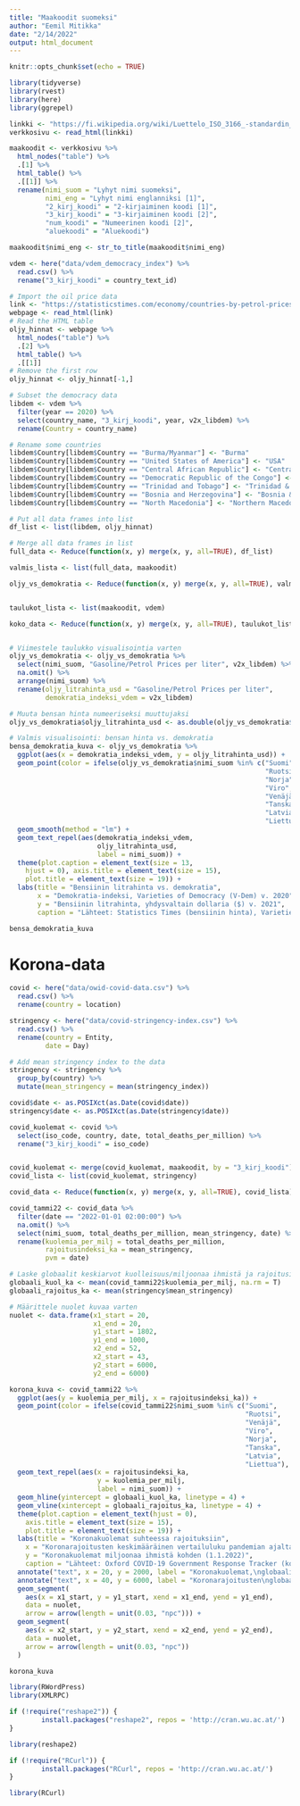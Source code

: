 ```yaml
---
title: "Maakoodit suomeksi"
author: "Eemil Mitikka"
date: "2/14/2022"
output: html_document
---
```


```r
knitr::opts_chunk$set(echo = TRUE)
```

```r
library(tidyverse)
library(rvest)
library(here)
library(ggrepel)

```

```r
linkki <- "https://fi.wikipedia.org/wiki/Luettelo_ISO_3166_-standardin_koodeista"
verkkosivu <- read_html(linkki)

maakoodit <- verkkosivu %>% 
  html_nodes("table") %>% 
  .[1] %>% 
  html_table() %>% 
  .[[1]] %>% 
  rename(nimi_suom = "Lyhyt nimi suomeksi",
         nimi_eng = "Lyhyt nimi englanniksi [1]",
         "2_kirj_koodi" = "2-kirjaiminen koodi [1]",
         "3_kirj_koodi" = "3-kirjaiminen koodi [2]",
         "num_koodi" = "Numeerinen koodi [2]",
         "aluekoodi" = "Aluekoodi") 

maakoodit$nimi_eng <- str_to_title(maakoodit$nimi_eng)

vdem <- here("data/vdem_democracy_index") %>% 
  read.csv() %>% 
  rename("3_kirj_koodi" = country_text_id)

# Import the oil price data
link <- "https://statisticstimes.com/economy/countries-by-petrol-prices-and-gdp-per-capita.php"
webpage <- read_html(link)
# Read the HTML table
oljy_hinnat <- webpage %>% 
  html_nodes("table") %>% 
  .[2] %>% 
  html_table() %>% 
  .[[1]]
# Remove the first row
oljy_hinnat <- oljy_hinnat[-1,]

# Subset the democracy data
libdem <- vdem %>% 
  filter(year == 2020) %>% 
  select(country_name, "3_kirj_koodi", year, v2x_libdem) %>% 
  rename(Country = country_name)

# Rename some countries
libdem$Country[libdem$Country == "Burma/Myanmar"] <- "Burma"
libdem$Country[libdem$Country == "United States of America"] <- "USA"
libdem$Country[libdem$Country == "Central African Republic"] <- "Central African Rep."
libdem$Country[libdem$Country == "Democratic Republic of the Congo"] <- "DR Congo"
libdem$Country[libdem$Country == "Trinidad and Tobago"] <- "Trinidad & Tobago"
libdem$Country[libdem$Country == "Bosnia and Herzegovina"] <- "Bosnia & Herz."
libdem$Country[libdem$Country == "North Macedonia"] <- "Northern Macedonia"

# Put all data frames into list
df_list <- list(libdem, oljy_hinnat)

# Merge all data frames in list
full_data <- Reduce(function(x, y) merge(x, y, all=TRUE), df_list)

valmis_lista <- list(full_data, maakoodit)

oljy_vs_demokratia <- Reduce(function(x, y) merge(x, y, all=TRUE), valmis_lista)


taulukot_lista <- list(maakoodit, vdem)

koko_data <- Reduce(function(x, y) merge(x, y, all=TRUE), taulukot_lista)


# Viimestele taulukko visualisointia varten
oljy_vs_demokratia <- oljy_vs_demokratia %>% 
  select(nimi_suom, "Gasoline/Petrol Prices per liter", v2x_libdem) %>% 
  na.omit() %>% 
  arrange(nimi_suom) %>% 
  rename(oljy_litrahinta_usd = "Gasoline/Petrol Prices per liter",
         demokratia_indeksi_vdem = v2x_libdem)

# Muuta bensan hinta numeeriseksi muuttujaksi
oljy_vs_demokratia$oljy_litrahinta_usd <- as.double(oljy_vs_demokratia$oljy_litrahinta_usd)

# Valmis visualisointi: bensan hinta vs. demokratia
bensa_demokratia_kuva <- oljy_vs_demokratia %>% 
  ggplot(aes(x = demokratia_indeksi_vdem, y = oljy_litrahinta_usd)) +
  geom_point(color = ifelse(oljy_vs_demokratia$nimi_suom %in% c("Suomi",
                                                                "Ruotsi",
                                                                "Norja",
                                                                "Viro",
                                                                "Venäjä",
                                                                "Tanska",
                                                                "Latvia",
                                                                "Liettua"), "red", "black")) +
  geom_smooth(method = "lm") +
  geom_text_repel(aes(demokratia_indeksi_vdem,
                      oljy_litrahinta_usd,
                      label = nimi_suom)) +
  theme(plot.caption = element_text(size = 13,
    hjust = 0), axis.title = element_text(size = 15),
    plot.title = element_text(size = 19)) +
  labs(title = "Bensiinin litrahinta vs. demokratia", 
       x = "Demokratia-indeksi, Varieties of Democracy (V-Dem) v. 2020", 
       y = "Bensiinin litrahinta, yhdysvaltain dollaria ($) v. 2021",
       caption = "Lähteet: Statistics Times (bensiinin hinta), Varieties of Democracy (demokratia-indeksi)\nKuva: Eemil Mitikka")

bensa_demokratia_kuva

```

# Korona-data

```r
covid <- here("data/owid-covid-data.csv") %>% 
  read.csv() %>% 
  rename(country = location)

stringency <- here("data/covid-stringency-index.csv") %>% 
  read.csv() %>% 
  rename(country = Entity,
         date = Day)

# Add mean stringency index to the data
stringency <- stringency %>% 
  group_by(country) %>% 
  mutate(mean_stringency = mean(stringency_index))

covid$date <- as.POSIXct(as.Date(covid$date))
stringency$date <- as.POSIXct(as.Date(stringency$date))

covid_kuolemat <- covid %>% 
  select(iso_code, country, date, total_deaths_per_million) %>% 
  rename("3_kirj_koodi" = iso_code)


covid_kuolemat <- merge(covid_kuolemat, maakoodit, by = "3_kirj_koodi")
covid_lista <- list(covid_kuolemat, stringency)

covid_data <- Reduce(function(x, y) merge(x, y, all=TRUE), covid_lista)

covid_tammi22 <- covid_data %>% 
  filter(date == "2022-01-01 02:00:00") %>% 
  na.omit() %>% 
  select(nimi_suom, total_deaths_per_million, mean_stringency, date) %>% 
  rename(kuolemia_per_milj = total_deaths_per_million,
         rajoitusindeksi_ka = mean_stringency,
         pvm = date)

# Laske globaalit keskiarvot kuolleisuus/miljoonaa ihmistä ja rajoitusindeksille pandemian ajalta
globaali_kuol_ka <- mean(covid_tammi22$kuolemia_per_milj, na.rm = T)
globaali_rajoitus_ka <- mean(stringency$mean_stringency)

# Määrittele nuolet kuvaa varten
nuolet <- data.frame(x1_start = 20,
                     x1_end = 20,
                     y1_start = 1802,
                     y1_end = 1000,
                     x2_end = 52,
                     x2_start = 43,
                     y2_start = 6000,
                     y2_end = 6000)

korona_kuva <- covid_tammi22 %>% 
  ggplot(aes(y = kuolemia_per_milj, x = rajoitusindeksi_ka)) +
  geom_point(color = ifelse(covid_tammi22$nimi_suom %in% c("Suomi",
                                                           "Ruotsi",
                                                           "Venäjä",
                                                           "Viro",
                                                           "Norja",
                                                           "Tanska",
                                                           "Latvia",
                                                           "Liettua"), "red", "black")) +
  geom_text_repel(aes(x = rajoitusindeksi_ka,
                      y = kuolemia_per_milj,
                      label = nimi_suom)) +
  geom_hline(yintercept = globaali_kuol_ka, linetype = 4) +
  geom_vline(xintercept = globaali_rajoitus_ka, linetype = 4) + 
  theme(plot.caption = element_text(hjust = 0),
    axis.title = element_text(size = 15),
    plot.title = element_text(size = 19)) +
  labs(title = "Koronakuolemat suhteessa rajoituksiin",
    x = "Koronarajoitusten keskimääräinen vertailuluku pandemian ajalta (viimeiset luvut 8.2.2022)",
    y = "Koronakuolemat miljoonaa ihmistä kohden (1.1.2022)",
    caption = "Lähteet: Oxford COVID-19 Government Response Tracker (koronarajoitusten vertailuku), Ritchie ym., 2020 (koronakuolemat)\nDatan koonti: Our World in Data\nKuva: Eemil Mitikka") +
  annotate("text", x = 20, y = 2000, label = "Koronakuolemat,\nglobaali keskiarvo") +
  annotate("text", x = 40, y = 6000, label = "Koronarajoitusten\nglobaali keskiarvo") +
  geom_segment(
    aes(x = x1_start, y = y1_start, xend = x1_end, yend = y1_end),
    data = nuolet,
    arrow = arrow(length = unit(0.03, "npc"))) +
  geom_segment(
    aes(x = x2_start, y = y2_start, xend = x2_end, yend = y2_end),
    data = nuolet,
    arrow = arrow(length = unit(0.03, "npc"))
  )

korona_kuva


```

```r
library(RWordPress)
library(XMLRPC)

if (!require("reshape2")) {
        install.packages("reshape2", repos = 'http://cran.wu.ac.at/')
}

library(reshape2)

if (!require("RCurl")) {
        install.packages("RCurl", repos = 'http://cran.wu.ac.at/')
}

library(RCurl)


```

